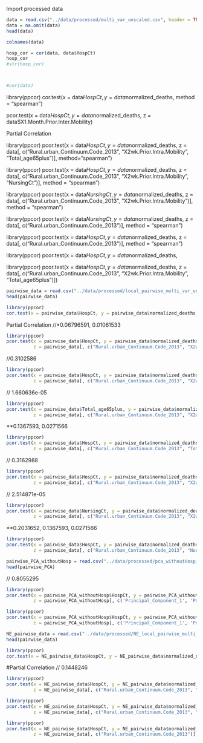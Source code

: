 Import processed data
```r
data = read.csv("../data/processed/multi_var_unscaled.csv", header = TRUE)
data = na.omit(data)
head(data)
```

```r
colnames(data)
```
```r
hosp_cor = cor(data, data$HospCt)
hosp_cor
#str(hosp_cor)



#cor(data)
```



library(ppcor)
cor.test(x = data$HospCt, y = data$normalized_deaths, method = "spearman")


pcor.test(x = data$HospCt, y = data$normalized_deaths, 
          z = data$X1.Month.Prior.Inter.Mobility)


Partial Correlation 

library(ppcor)
pcor.test(x = data$HospCt, y = data$normalized_deaths, 
          z = data[, c("Rural.urban_Continuum.Code_2013", "X2wk.Prior.Intra.Mobility", "Total_age65plus")], method="spearman")



library(ppcor)
pcor.test(x = data$HospCt, y = data$normalized_deaths, 
          z = data[, c("Rural.urban_Continuum.Code_2013", "X2wk.Prior.Intra.Mobility", "NursingCt")], method = "spearman")




library(ppcor)
pcor.test(x = data$NursingCt, y = data$normalized_deaths, 
          z = data[, c("Rural.urban_Continuum.Code_2013", "X2wk.Prior.Intra.Mobility")], method = "spearman")


library(ppcor)
pcor.test(x = data$NursingCt, y = data$normalized_deaths, 
          z = data[, c("Rural.urban_Continuum.Code_2013")], method = "spearman")



library(ppcor)
pcor.test(x = data$HospCt, y = data$normalized_deaths, 
          z = data[, c("Rural.urban_Continuum.Code_2013")], method = "spearman")



library(ppcor)
pcor.test(x = data$HospCt, y = data$normalized_deaths, 



library(ppcor)
pcor.test(x = data$HospCt, y = data$normalized_deaths, 
          z = data[, c("Rural.urban_Continuum.Code_2013", "X2wk.Prior.Intra.Mobility", "Total_age65plus")])



```r
pairwise_data = read.csv("../data/processed/local_pairwise_multi_var_unscaled.csv", header = TRUE)
head(pairwise_data)
```

```r
library(ppcor)
cor.test(x = pairwise_data$HospCt, y = pairwise_data$normalized_deaths, method = "spearman")
```


Partial Correlation //*0.06796591, 0.01061533
```r
library(ppcor)
pcor.test(x = pairwise_data$HospCt, y = pairwise_data$normalized_deaths, 
          z = pairwise_data[, c("Rural.urban_Continuum.Code_2013", "X2wk.Prior.Intra.Mobility")], method="spearman")
```

//0.3102586
```r
library(ppcor)
pcor.test(x = pairwise_data$HospCt, y = pairwise_data$normalized_deaths, 
          z = pairwise_data[, c("Rural.urban_Continuum.Code_2013", "X2wk.Prior.Intra.Mobility", "Total_age65plus")], method="spearman")
```

// 1.660636e-05
```r
library(ppcor)
pcor.test(x = pairwise_data$Total_age65plus, y = pairwise_data$normalized_deaths, 
          z = pairwise_data[, c("Rural.urban_Continuum.Code_2013", "X2wk.Prior.Intra.Mobility")], method="spearman")
```

**0.1367593, 0.0271566 
```r
library(ppcor)
pcor.test(x = pairwise_data$HospCt, y = pairwise_data$normalized_deaths, 
          z = pairwise_data[, c("Rural.urban_Continuum.Code_2013", "Total_age65plus")], method="spearman")
```


// 0.3162988
```r
library(ppcor)
pcor.test(x = pairwise_data$HospCt, y = pairwise_data$normalized_deaths, 
          z = pairwise_data[, c("Rural.urban_Continuum.Code_2013", "X2wk.Prior.Intra.Mobility", "NursingCt")], method="spearman")
```

// 2.514871e-05
```r
library(ppcor)
pcor.test(x = pairwise_data$NursingCt, y = pairwise_data$normalized_deaths, 
          z = pairwise_data[, c("Rural.urban_Continuum.Code_2013", "X2wk.Prior.Intra.Mobility")], method="spearman")
```

**0.2031652, 0.1367593, 0.0271566 
```r
library(ppcor)
pcor.test(x = pairwise_data$HospCt, y = pairwise_data$normalized_deaths, 
          z = pairwise_data[, c("Rural.urban_Continuum.Code_2013", "NursingCt")], method="spearman")
```

```r
pairwise_PCA_withoutHosp = read.csv("../data/processed/pca_withoutHosp_local_pairwise_multi_var.csv", header = TRUE)
head(pairwise_PCA)
```

// 0.8055295	
```r
library(ppcor)
pcor.test(x = pairwise_PCA_withoutHosp$HospCt, y = pairwise_PCA_withoutHosp$normalized_deaths, 
          z = pairwise_PCA_withoutHosp[, c('Principal_Component_1', 'Principal_Component_2', 'Principal_Component_3', 'Principal_Component_4', 'Principal_Component_5', 'Principal_Component_6', 'Principal_Component_7', 'Principal_Component_8', 'Principal_Component_9', 'Principal_Component_10', 'Principal_Component_11', 'Principal_Component_12', 'Principal_Component_13', 'Principal_Component_14', 'Principal_Component_15', 'Principal_Component_16', 'Principal_Component_17', 'Principal_Component_18', 'Principal_Component_19', 'Principal_Component_20', 'Principal_Component_21')], method="spearman")
```
```r
library(ppcor)
pcor.test(x = pairwise_PCA_withoutHosp$HospCt, y = pairwise_PCA_withoutHosp$normalized_deaths, 
          z = pairwise_PCA_withoutHosp[, c('Principal_Component_1', 'Principal_Component_2', 'Principal_Component_3')], method="spearman")
```



```r
NE_pairwise_data = read.csv("../data/processed/NE_local_pairwise_multi_var_unscaled.csv", header = TRUE)
head(pairwise_data)
```

```r
library(ppcor)
cor.test(x = NE_pairwise_data$HospCt, y = NE_pairwise_data$normalized_deaths, method = "spearman")
```


#Partial Correlation 
// 0.1448246 
```r
library(ppcor)
pcor.test(x = NE_pairwise_data$HospCt, y = NE_pairwise_data$normalized_deaths, 
          z = NE_pairwise_data[, c("Rural.urban_Continuum.Code_2013", "X2wk.Prior.Intra.Mobility")], method="spearman")
```

```r
library(ppcor)
pcor.test(x = NE_pairwise_data$HospCt, y = NE_pairwise_data$normalized_deaths, 
          z = NE_pairwise_data[, c("Rural.urban_Continuum.Code_2013", "Total_age65plus")], method="spearman")
```

```r
library(ppcor)
pcor.test(x = NE_pairwise_data$HospCt, y = NE_pairwise_data$normalized_deaths, 
          z = NE_pairwise_data[, c("Rural.urban_Continuum.Code_2013")], method="spearman")
```